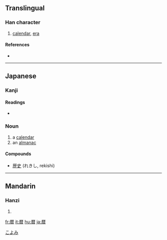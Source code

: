 {{see|曆}}
==Translingual==

===Han character===
{{Han char|rn=72|rad=日|as=10|sn=14|four=|canj=一木木日 (MDDA)}}

# [[calendar]], [[era]]

====References====
* {{Han ref|kx=0499.061|dkj=14111|hdz=10078.011|uh=66A6|ud=26278}}

----

==Japanese==

===Kanji===
{{ja-kanji|grade=c|rs=日10}}

====Readings====
* {{ja-readings|on=|kun=[[れき]] (reki)}}

===Noun===
{{ja-noun|k|hira=こよみ|rom=koyomi}}

# a [[calendar]]
# an [[almanac]]

====Compounds====
* [[歴史]] (れきし, rekishi)

[[Category:1000 Japanese basic words|こよみ]]

----

==Mandarin==

===Hanzi===
{{cmn-hanzi|pin=[[lì]] ([[li4]])|wg=li<sup>4</sup>}}

# {{defn|Mandarin}}

[[fr:暦]]
[[it:暦]]
[[hu:暦]]
[[ja:暦]]